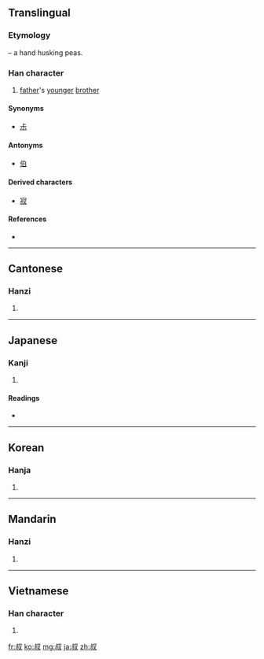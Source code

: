 ==Translingual==
===Etymology===
{{Han compound|又|t1=hand|尗|ls=psc|c1=s|c2=p}} – a hand husking peas.

===Han character===
{{Han char|rn=29|rad=又|as=06|sn=8|four=2794<sub>0</sub>|canj=卜火水 (YFE)}}

# [[father]]'s [[younger]] [[brother]]

====Synonyms====
* [[尗]]

====Antonyms====
* [[伯]]

====Derived characters====
* [[寂]]

====References====
* {{Han ref|kx=0165.420|dkj=03154|dj=0376.240|hdz=10396.010|uh=53D4|ud=21460|bh=A8FB|bd=43259}}

----

==Cantonese==

===Hanzi===
{{yue-hanzi|jyut=|y=suk1}}

# {{defn|Cantonese|sort=又06}}

----

==Japanese==

===Kanji===
{{ja-kanji|grade=c|rs=又06}}

# {{defn|Japanese}}

====Readings====
* {{ja-readings|on=[[しゅく]] (shuku)|kun=[[おじ]] (oji)}}

----

==Korean==

===Hanja===
{{ko-hanja|hangeul=숙|rv=suk|mr=suk}}

# {{defn|Korean|sort=又06}}

----

==Mandarin==

===Hanzi===
{{cmn-hanzi|pin=[[jià]] ([[jia4]]), [[shū]] ([[shu1]]), [[xiá]] ([[xia2]])|wg=chia<sup>4</sup>, shu<sup>1</sup>, hsia<sup>2</sup>}}

# {{defn|Mandarin|sort=又06}}

----

==Vietnamese==

===Han character===
{{vi-hantu|[[thúc]]|rs=又06}}

# {{defn|Vietnamese|sort=又06}}

[[fr:叔]]
[[ko:叔]]
[[mg:叔]]
[[ja:叔]]
[[zh:叔]]